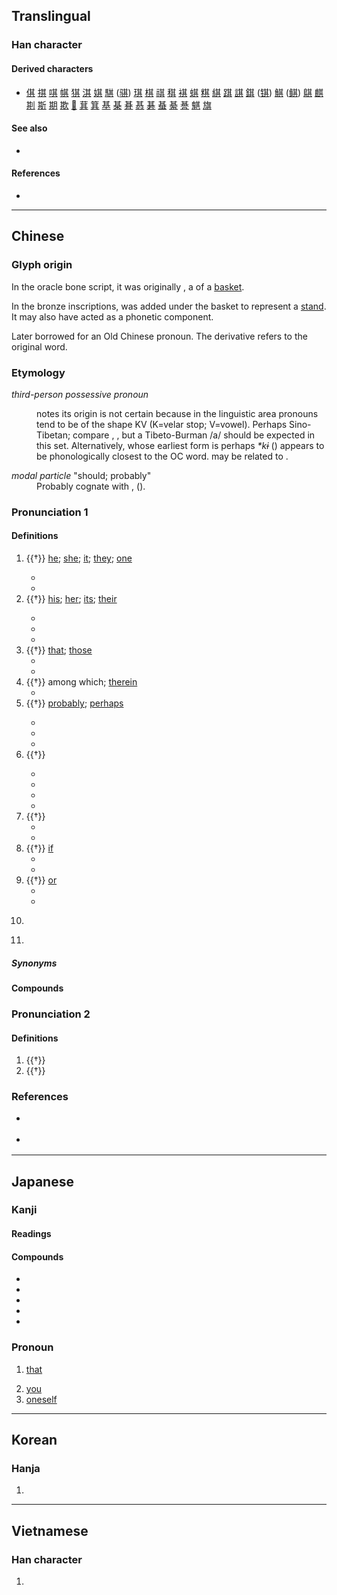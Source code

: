 {{also|丌}}
{{character info/new}}
==Translingual==
{{stroke order|strokes=8}}
{{stroke order|type=animate}}

===Han character===
{{Han char|rn=12|rad=八|as=06|sn=8|four=44801|canj=TMMC|ids=⿴共𠄠}}

====Derived characters====
* [[倛]] [[掑]] [[唭]] [[帺]] [[猉]] [[淇]] [[娸]] [[騏]] ([[骐]]) [[琪]] [[棋]] [[祺]] [[稘]] [[褀]] [[蜞]] [[粸]] [[綨]] [[踑]] [[諆]] [[錤]] ([[𫓹]]) [[鯕]] ([[鲯]]) [[鶀]] [[麒]] [[剘]] [[斯]] [[期]] [[欺]] [[𤿺]] [[萁]] [[箕]] [[基]] [[棊]] [[朞]] [[惎]] [[碁]] [[蜝]] [[綦]] [[諅]] [[魌]] [[旗]]

====See also====
* {{l|mul|甚}} <!-- visually similar -->

====References====
* {{Han ref|kx=0127.180|dkj=01472|dj=0286.100|hdz=10245.010|uh=5176|ud=20854|bh=A8E4|bd=43236}}

----

==Chinese==
{{zh-forms|alt=丌,亓}}

===Glyph origin===
{{Han etym}}
In the oracle bone script, it was originally {{zh-l|𠀠}}, a {{liushu|p|nocap=1}} of a [[basket]].

In the bronze inscriptions, {{och-l|丌}} was added under the basket to represent a [[stand]]. It may also have acted as a phonetic component.

Later borrowed for an Old Chinese pronoun. The derivative {{och-l|箕}} refers to the original word.

===Etymology===
; ''third-person possessive pronoun''
: {{zh-ref|Schuessler (2007)}} notes its origin is not certain because in the linguistic area pronouns tend to be of the shape KV (K=velar stop; V=vowel). Perhaps Sino-Tibetan; compare {{cog|lus|khi||that}}, {{cog|bo|-ཀྱི, -གྱི||''genitive suffix''}}, but a Tibeto-Burman /a/ should be expected in this set. Alternatively, {{cog|aav-pro|*ki/ke ~ *ku/ko||''third person pronoun''}} whose earliest form is perhaps ''*kɨ'' ({{zh-ref|Pinnow, 1965}}) appears to be phonologically closest to the OC word. {{och-l|其|id=2}} may be related to {{och-l|渠|he}}.

; ''modal particle'' "should; probably"
: Probably cognate with {{och-l|期|id=1|stipulated time; time}}, {{och-l|期|id=2|year}} ({{zh-ref|Serruys, 1982}}).

===Pronunciation 1===
{{zh-pron
|m=qí
|c=kei4
|h=pfs=khì
|md=gì
|mn=kî
|mn-t=ki5
|w=3jji
|mc=1
|oc=1+2,2
|ma=
|cat=pron,det,suf,md:part,pn
}}

====Definitions====
{{zh-hanzi}}

# {{†}} [[he]]; [[she]]; [[it]]; [[they]]; [[one]]
#: {{zh-x|投其所好{hào}|to adapt to somebody's taste (''lit.'' to cater to that which '''one''' likes)}}
#* {{zh-x|秦 王 恐 其 破 璧，乃 辭謝 固 請。|The king of Qin feared he would smash the jade, and thus apologized and begged him not to do so.|CL|ref=Shiji}}
#* {{zh-x|余 嘉 其 能 行 古道，作《@^師說》以 貽 之。|I would like to praise him for following the ancient customs, so I composed this piece as a gift to him.|CL|ref={{w2|zh|韓愈}}, {{lang|zh|《師說》}}}}
# {{†}} [[his]]; [[her]]; [[its]]; [[their]]
#: {{zh-x|各司其職|each person performs '''his''' own function}}
#* {{zh-x|子 曰：「父 在，觀 其 志；父 沒，觀 其 行；三 年 無 改 於 父 之 道，可謂 孝 矣。」|The Master said, "While a man's father is alive, look at the bent of '''his''' will; when his father is dead, look at '''his''' conduct. If for three years he does not alter from the way of his father, he may be called filial."|ref=Analects}}
#* {{zh-x|臣 弒 其 君 可 乎？|May a minister then put '''his''' sovereign to death?|ref=Mengzi}}
#* {{zh-x|甘橘，@^大厘 城 有 之，其 味 酸。|Dali City has sweet tangerines, but '''their''' flavour is sour.|CL|ref={{RQ:Manshu|7|Tea, Trees, Herbs and Fruits|7}}}}
# {{†}} [[that]]; [[those]]
#* {{zh-x|臣 竊 以為 其 人 勇士，有 智謀。|In my humble opinion '''that''' person is brave and wise.|CL|ref=Shiji}}
#* {{zh-x|惑 而 不 從師，其 為 惑 也，終 不 解 矣。|If one is confused yet does not learn from a teacher, '''those''' doubts can never be cleared.|CL|ref={{w2|zh|韓愈}}, {{lang|zh|《師說》}}}}
# {{†}} among which; [[therein]]
#* {{zh-x|寺僧 使 小僮 持 斧，於 亂石 間，擇 其 一二 叩 之，硿{kōng}硿{kōng} 然。|The temple monk let his young servant hold an axe, and '''among''' the rocks pick one or two spots and strike at them. A sonorous sound was produced.|CL|ref={{w2|zh|蘇軾}}, {{lang|zh|《石鐘山記》}}}}
# {{†}} [[probably]]; [[perhaps]]
#: {{zh-syn|大概|或許}}
#* {{zh-x|知 進退 存亡 而 不 失 其 正 者，'''其''' 唯 聖人 乎！|The person who knows to advance and to retire, to maintain and to let perish, without ever acting incorrectly, can '''probably''' only be the sage!|ref=Yijing}}
#* {{zh-x|子曰：「不 怨 天，不 尤 人。下 學 而 上 達。知 我 者，其 天 乎！」|The Master replied, "I do not murmur against Heaven. I do not grumble against men. My studies lie low, and my penetration rises high. There is '''probably''' only Heaven who knows me!"|ref=Analects-W}}
#* {{zh-x|微 @^管仲，吾 其 被髮左衽 矣。|But without Guan Zhong, we '''should''' now be wearing our hair unbound, and the lappets of our coats buttoning on the left side.|ref=Analects-W}}
# {{†}} {{lb|zh|adverb indicating a rhetorical question}}
#: {{zh-syn|豈|難道}}
#* {{zh-x|若 火 之 燎 于 原，不可向邇，其 猶 可 撲滅？|When a fire is blazing in the flames so that it cannot be approached, '''can''' it still be beaten out?|ref=Shangshu}}
#* {{zh-x|晉 不可 啟，寇 不可 玩；一 之 謂 甚，其 可 再 乎！|The greed of Jin is not to be triggered; robbers are not to be ignored. Once is already too much; '''how''' can there be a second occurrence?|ref=Zuozhuan}}
#* {{zh-x|國 無 主，其 能 久 乎？|Without a monarch, '''how''' can a state last long?|ref=Shiji}}
#* {{zh-x|嗚呼！其 真 無 馬 邪{yé}？|Alas! Is there really no thousand-''li'' horse?|ref={{w2|zh|韓愈}}, {{lang|zh|《馬說》}}}}
# {{†}} {{lb|zh|adverb indicating imperative}}
#* {{zh-x|吾子 其 無 廢 先君 之 功！|'''Do not''' you, my friend, nullify his merit!|ref=Zuozhuan}}
#* {{zh-x|^秦 王 使 人 謂 @^安陵君 曰：「寡人 欲 以 五百 里 之 地 易 @^安陵，@^安陵君 其 許 寡人！」|The king of Qin dispatched envoys to tell Anling Jun, "I would like to exchange five hundred ''li''s of land" for Anling. Please accept my offer!"|ref=Zhanguoce}}
# {{†}} [[if]]
#* {{zh-x|王 知 夫 苗 乎？七 八 月 之間 旱，則 苗 槁 矣。天 油然 作 雲，沛然 下雨，則 苗 浡{bó}然 興{xīng} 之 矣。其 如是，孰 能 禦 之？|Does your Majesty understand the way of the growing grain? During the seventh and eighth months, when drought prevails, the plants become dry. Then the clouds collect densely in the heavens, they send down torrents of rain, and the grain erects itself, as if by a shoot. '''If''' so, who can keep it back?|ref=Mengzi}}
#* {{zh-x|其 隙 也，則 施{yí}施{yí} 而 行，漫漫 而 遊。|'''If''' I am free, I will walk slowly and travel unrestrainedly.|CL|ref={{w2|zh|柳宗元}}, {{lang|zh|《始得西山宴遊記》}}}}
# {{†}} {{lb|zh|conjunction indicating a question with choices}} [[or]]
#* {{zh-x|@^公文軒 見 @^右師 而 驚 曰：「是 何人 也？惡乎 介 也？天 與{yú}，其 人 與{yú}？」|When Gong-wen Xian saw the Master of the Left, he was startled, and said, 'What sort of man is this? How is it he has but one foot? Is it from Heaven? '''Or''' from Man?' |ref=Zhuangzi}}
#* {{zh-x|嗚呼！言 有 窮 而 情 不可 終，汝 其 知 也 邪{yé}？其 不 知 也 邪{yé}？|Alas! My words can end but my grief cannot. Do you know? '''Or''' do you not know?|ref={{w2|zh|韓愈}}, {{lang|zh|《祭十二郎文》}}}}
# {{lb|zh|Min Dong}} {{n-g|Possessive particle.}}
# {{surname|zh}}

=====Synonyms=====
{{zh-dial|他}}
{{zh-dial|的}}

====Compounds====
{{zh-der|不憚其煩|居其大半|各異其趣|乘其不意|其他|兩全其美|名副其實|其間|其勢洶洶|其後|含糊其辭|奉其正朔|其次|地盡其利|大行其道|各從其志|吠非其主|乘其不備|其高|張大其事|不乏其人|各司其事|不計其數|允執其中|得其所|各得其宜|其樂無比|哲人其萎|不堪其擾|尤其|其應若響|慎重其事|不解其故|其來有自|微乎其微|卡其布|其程|恭逢其盛|其實|徒有其名|廁身其間|忘其所以|各展其長|上下其手|得其所哉|得其三昧|以售其奸|勉為其難|張大其詞|不其然|名過其實|出其不意|不厭其煩|其味無窮|其樂融融|復蹈其轍|何其|充其量|不厭其詳|其貌不揚|反其真|二三其德|其樂無窮|坐享其成|二三其意|大張其詞|大抬其槓|名符其實|天誘其衷|不得其死|其從如雲|大異其趣|其情可憫|其餘|恰如其分|土耳其語|土耳其浴|土耳其|不勝其擾|不勝其煩|不安其室|其內|出其不備|吞吐其辭|各行其是|各盡其用|各為其主|各得其所|其今|以售其技|出其東門|其外|其中|三緘其口|五世其昌|各行其志|其樂不窮|會逢其適|望其肩項|泰山其頹|欺以其方|死得其所|望其項背|知幾其神|盡其所長|神乎其神|用其所長|用非其人|玉成其事|望其肩背|物傷其類|擊其不意|投其所好|物盡其用|梁木其壞|獨行其是|盡其在我|直呼其名|掩其不備|突如其來|玉成其美|捨我其誰|樂在其中|神乎其技|我行其野|理過其辭|瞠乎其後|窮極其妙|洞燭其奸|掩其無備|洞察其奸|獨行其道|獨善其身|懷璧其罪|無出其右|攻其不備|極其|曲盡其妙|求其友聲|攻其無備|殷其靁|樂觀其成|確有其事|果如其言|果不其然|杼軸其空|支吾其詞|文如其人|置身其中|莫明其妙|繩其祖武|闃其無人|舍我其誰|莫名其妙|躬逢其盛|順其自然|聽其自然|身當其境|自取其咎|遂其所願|誇大其辭|適得其所|誇誇其談|首當其衝|鬼瞰其室|閃爍其詞|自食其果|過甚其實|難辭其咎|自得其樂|阿其所好|高下其手|薩其馬|誇張其辭|譽過其實|自食其力|靜觀其變|隱約其辭|貨暢其流|身臨其境|自圓其說|與其|適逢其會|適得其反|過甚其詞|這其間|自取其禍|言過其實|自取其辱|虛有其表|鄭重其事|罄其所有|有其父必有其子}}

===Pronunciation 2===
{{zh-pron
|m=jī
|c=gei1
|h=
|md=
|mn=
|w=
|mc=2
|oc=n,1
|ma=
|cat=part,pn
}}

====Definitions====
{{zh-hanzi}}

# {{†}} {{n-g|Used at the end of a sentence to show [[doubt]].}}
# {{†}} {{zh-used2|n}}
#: {{zh-x|^酈 食{Yì}-其{jī}|{{w|Li Yiji}} (an advisor to Liu Bang)}}

===References===
* {{qualifier|Hakka}} {{R:hak:Lau 1997}}
* {{qualifier|Min Nan}} {{thcwd|3600}}

{{zh-cat|Intermediate}}

----

==Japanese==

===Kanji===
{{ja-kanji|grade=n|rs=八06}}

====Readings====
{{ja-readings
|goon=ぎ, ご
|kanon=き
|kun=そ-の, そ-れ, それ-, し
}}

====Compounds====
* {{ja-r|其れ|それ}}
* {{ja-r|其の|その}}
* {{ja-r|其%処|そ%こ}}
* {{ja-r|其%方|そ%ちら}}
* {{ja-r|其れ共|それとも}}

===Pronoun===
{{ja-pos|pronoun|し}}

# {{lb|ja|archaic|sort=し}} [[that]]
# [[you]]
# [[oneself]]

----

==Korean==

===Hanja===
{{ko-hanja|hangeul=기}}

# {{rfdef|ko|sort=八06}}

----

==Vietnamese==

===Han character===
{{vi-hantu|[[kì]], [[kỳ]], [[cà]], [[khởi]]|rs=八06}}

# {{rfdef|vi|sort=八06}}